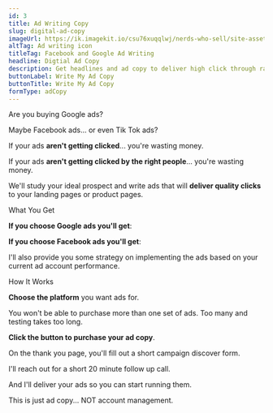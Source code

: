 ```yaml
---
id: 3
title: Ad Writing Copy
slug: digital-ad-copy
imageUrl: https://ik.imagekit.io/csu76xuqqlwj/nerds-who-sell/site-assets/ad-writing-card_cNlBZkaTh.png?ik-sdk-version=javascript-1.4.3
altTag: Ad writing icon
titleTag: Facebook and Google Ad Writing
headline: Digtial Ad Copy
description: Get headlines and ad copy to deliver high click through rates and <strong>cheap, quality clicks</strong>.
buttonLabel: Write My Ad Copy
buttonTitle: Write My Ad Copy
formType: adCopy
---
```



Are you buying Google ads?

Maybe Facebook ads... or even Tik Tok ads?

If your ads **aren't getting clicked**... you're wasting money.

If your ads **aren't getting clicked by the right people**... you're wasting money.

We'll study your ideal prospect and write ads that will **deliver quality clicks** to your landing pages or product pages.

<BaseSubhead>What You Get</BaseSubhead>

**If you choose Google ads you'll get**:

<UnorderedList>
  <PunctuationBullet
    type="check"
    bullet="2 Google Responsive Search ads"
  ></PunctuationBullet>
  <PunctuationBullet
    type="check"
    bullet="15 headlines per ad"
  ></PunctuationBullet>
  <PunctuationBullet
    type="check"
    bullet="4 descriptions per ad"
  ></PunctuationBullet>
  <PunctuationBullet type="check" bullet="8 images per ad"></PunctuationBullet>
  <PunctuationBullet
    type="check"
    bullet="Site extensions NOT included in ad pack"
  ></PunctuationBullet>
</UnorderedList>

**If you choose Facebook ads you'll get**:

<UnorderedList>
  <PunctuationBullet type="check" bullet="2 Facebook ads"></PunctuationBullet>
  <PunctuationBullet type="check" bullet="2 custom images"></PunctuationBullet>
  <PunctuationBullet
    type="check"
    bullet="No video unless you have your own video already"
  ></PunctuationBullet>
  <PunctuationBullet
    type="check"
    bullet="2 sets of description body copy"
  ></PunctuationBullet>
  <PunctuationBullet type="check" bullet="4 headlines"></PunctuationBullet>
</UnorderedList>

I'll also provide you some strategy on implementing the ads based on your current ad account performance.

<BaseSubhead>How It Works</BaseSubhead>

**Choose the platform** you want ads for.

You won't be able to purchase more than one set of ads. Too many and testing takes too long.

**Click the button to purchase your ad copy**.

On the thank you page, you'll fill out a short campaign discover form.

I'll reach out for a short 20 minute follow up call.

And I'll deliver your ads so you can start running them.

This is just ad copy... NOT account management.
